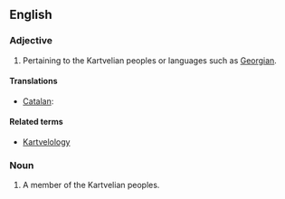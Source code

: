 ==English==

===Adjective===
{{en-adj|-}}

# Pertaining to the Kartvelian peoples or languages such as [[Georgian]].

====Translations====
{{trans-top|pertaining to the Kartvelian languages}}
* [[Catalan]]: {{t-|ca|kartvelià}}
{{trans-mid}}
{{trans-bottom}}

====Related terms====
* [[Kartvelology]]

===Noun===
{{en-noun}}

# A member of the Kartvelian peoples.